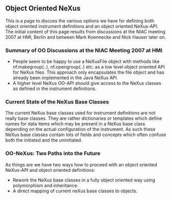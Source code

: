 == Object Oriented NeXus ==
This is a page to discuss the various options we have for defining both object oriented instrument definitions and an object oriented NeXus-API. The initial content of this page results from discussions at the NIAC meeting 2007 at HMI, Berlin and between Mark Koennecke and Nick Hauser later on. 

=== Summary of OO Discussions at the NIAC Meeting 2007 at HMI ===
* People seem to be happy to use a NeXusFile object with methods like nf.makegroup(..), nf.opengroup(..) etc. as a low level object oriented API for NeXus files. This approach only encapsulates the file object and has already been implemented in the Java NeXus API. 
* A higher level NeXus OO-API should give access to the NeXus classes as defined in the instrument definitions. 

=== Current State of the NeXus Base Classes ===
The current NeXus base classes used for instrument definitions are not really base classes. They are rather dictionaries or templates which define names for data items which may be present in a NeXus base class depending on the actual configuration of the instrument. As such these NeXus base classes contain lots of fields and concepts which often confuse both the initiated and the uninitiated.  

=== OO-NeXus: Two Paths into the Future ===
As things are we have two ways how to proceed with an object oriented NeXus-API and object oriented definitions:
* Rework the NeXus base classes in a fully object oriented way using polymorphism and inheritance.
* A direct mapping of current neXus base classes to objects.